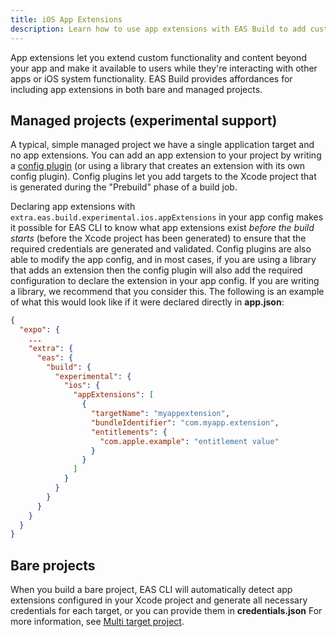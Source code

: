 ```yaml
---
title: iOS App Extensions
description: Learn how to use app extensions with EAS Build to add custom functionality.
---
```


App extensions let you extend custom functionality and content beyond your app and make it available to users while they're interacting with other apps or iOS system functionality. EAS Build provides affordances for including app extensions in both bare and managed projects.

## Managed projects (experimental support)

A typical, simple managed project we have a single application target and no app extensions. You can add an app extension to your project by writing a [config plugin](/config-plugins/introduction/) (or using a library that creates an extension with its own config plugin). Config plugins let you add targets to the Xcode project that is generated during the "Prebuild" phase of a build job.

Declaring app extensions with `extra.eas.build.experimental.ios.appExtensions` in your app config makes it possible for EAS CLI to know what app extensions exist _before the build starts_ (before the Xcode project has been generated) to ensure that the required credentials are generated and validated. Config plugins are also able to modify the app config, and in most cases, if you are using a library that adds an extension then the config plugin will also add the required configuration to declare the extension in your app config. If you are writing a library, we recommend that you consider this. The following is an example of what this would look like if it were declared directly in **app.json**:

```json app.json
{
  "expo": {
    ...
    "extra": {
      "eas": {
        "build": {
          "experimental": {
            "ios": {
              "appExtensions": [
                {
                  "targetName": "myappextension",
                  "bundleIdentifier": "com.myapp.extension",
                  "entitlements": {
                    "com.apple.example": "entitlement value"
                  }
                }
              ]
            }
          }
        }
      }
    }
  }
}
```

## Bare projects

When you build a bare project, EAS CLI will automatically detect app extensions configured in your Xcode project and generate all necessary credentials for each target, or you can provide them in **credentials.json** For more information, see [Multi target project](/app-signing/local-credentials/#multi-target-project).

